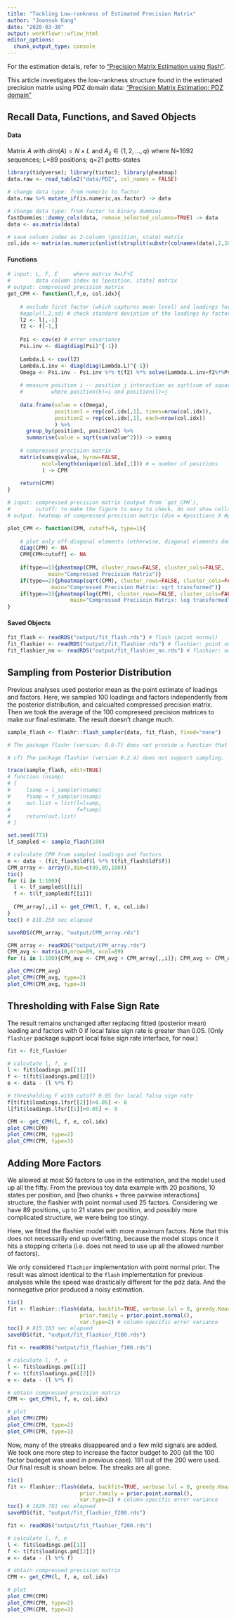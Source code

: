 ```yaml
---
title: "Tackling Low-rankness of Estimated Precision Matrix"
author: "Joonsuk Kang"
date: "2020-03-30"
output: workflowr::wflow_html
editor_options:
  chunk_output_type: console
---
```


For the estimation details, refer to ["Precision Matrix Estimation using flash"](flash_omega.html).

This article investigates the low-rankness structure found in the estimated precision matrix using PDZ domain data: ["Precision Matrix Estimation: PDZ domain"](pdz.html)


## Recall Data, Functions, and Saved Objects


#### Data
Matrix $A$ with $dim(A)=N \times L$ and $A_{ij}\in \{1,2,\dots,q\}$ 
where N=1692 sequences; L=89 positions; q=21 potts-states

```r
library(tidyverse); library(tictoc); library(pheatmap)
data.raw <- read_table2("data/PDZ", col_names = FALSE)

# change data type: from numeric to factor
data.raw %>% mutate_if(is.numeric,as.factor) -> data

# change data type: from factor to binary dummies
fastDummies::dummy_cols(data, remove_selected_columns=TRUE) -> data
data <- as.matrix(data)

# save column index as 2-column (position, state) matrix
col.idx <- matrix(as.numeric(unlist(strsplit(substr(colnames(data),2,100), "_"))), byrow=TRUE, ncol=2)
```

#### Functions

```r
# input: L, F, E     where matrix X=LF+E
#        data column index as [position, state] matrix
# output: compressed precision matrix
get_CPM <- function(l,f,e, col.idx){
  
    # exclude first factor (which captures mean level) and loadings for numerical stability
    #apply(l,2,sd) # check standard deviation of the loadings by factors
    l2 <- l[,-1]
    f2 <- f[-1,]
    
    Psi <- cov(e) # error covariance
    Psi.inv <- diag(diag(Psi)^{-1})
    
    Lambda.L <- cov(l2)
    Lambda.L.inv <- diag(diag(Lambda.L)^{-1})
    Omega <- Psi.inv - Psi.inv %*% t(f2) %*% solve(Lambda.L.inv+f2%*%Psi.inv%*%t(f2)) %*% f2 %*% Psi.inv
  
    # measure position i -- position j interaction as sqrt(sum of squares of Omega_{k, l})
    #         where position(k)=i and position(l)=j
    
    data.frame(value = c(Omega),
               position1 = rep(col.idx[,1], times=nrow(col.idx)),
               position2 = rep(col.idx[,1], each=nrow(col.idx))
               ) %>%
      group_by(position1, position2) %>%
      summarise(value = sqrt(sum(value^2))) -> sumsq
    
    # compressed precision matrix
    matrix(sumsq$value, byrow=FALSE, 
           ncol=length(unique(col.idx[,1])) # = number of positions
           ) -> CPM
    
    return(CPM)
}

# input: compressed precision matrix (output from `get_CPM`), 
#        cutoff: to make the figure to easy to check, do not show cells with values < cutoff
# output: heatmap of compressed precision matrix (dim = #positions X #positions)

plot_CPM <- function(CPM, cutoff=0, type=1){
  
    # plot only off-diagonal elements (otherwise, diagonal elements dominate visually)
    diag(CPM) <- NA
    CPM[CPM<cutoff] <- NA
    
    if(type==1){pheatmap(CPM, cluster_rows=FALSE, cluster_cols=FALSE,
             main="Compressed Precision Matrix")}
    if(type==2){pheatmap(sqrt(CPM), cluster_rows=FALSE, cluster_cols=FALSE,
              main="Compressed Precision Matrix: sqrt transformed")}
    if(type==3){pheatmap(log(CPM), cluster_rows=FALSE, cluster_cols=FALSE,
                    main="Compressed Precisoin Matrix: log transformed")}
}

```


#### Saved Objects

```r
fit_flash <- readRDS("output/fit_flash.rds") # flash (point normal)
fit_flashier <- readRDS("output/fit_flashier.rds") # flashier: point normal prior
fit_flashier_nn <- readRDS("output/fit_flashier_nn.rds") # flashier: nonnegative prior
```



## Sampling from Posterior Distribution

Previous analyses used posterior mean as the point estimate of loadings and factors. Here, we sampled 100 loadings and factors independently from the posterior distribution, and calcualted compressed precision matrix. Then we took the average of the 100 compreseed precision matrices to make our final estimate. The result doesn't change much.

```r
sample_flash <- flashr::flash_sampler(data, fit_flash, fixed="none")

# The package flashr (version: 0.6-7) does not provide a function that samples l (loading) or f (factor) itself; the functions are inner. Instead, it provides a function "flash_sampler", which samples l and f to sample a "data" from the posterior distribution of l and f. We cannot modify the flash_sampler in a typical way, so I used a simple trick. First, I create a function "sample_flash" which does sampling of data. And modify the function using "trace" with which I can modify the code to save sampled l and f. The modified code for "sample_flash" is shown as below.

# cf) The package flashier (version 0.2.4) does not support sampling.

trace(sample_flash, edit=TRUE)
# function (nsamp) 
# {
#     lsamp = l_sampler(nsamp)
#     fsamp = f_sampler(nsamp)
#     out.list = list(l=lsamp,
#                     f=fsamp)
#     return(out.list)
# }

set.seed(773)
lf_sampled <- sample_flash(100)

# calculate CPM from sampled loadings and factors
e <- data - (fit_flash$ldf$l %*% t(fit_flash$ldf$f))
CPM_array <- array(0,dim=c(89,89,100))
tic()
for (i in 1:100){
  l <- lf_sampled$l[[i]]
  f <- t(lf_sampled$f[[i]])
  
  CPM_array[,,i] <- get_CPM(l, f, e, col.idx)
}
toc() # 818.259 sec elapsed

saveRDS(CPM_array, "output/CPM_array.rds")
```

```r
CPM_array <- readRDS("output/CPM_array.rds")
CPM_avg <- matrix(0,nrow=89, ncol=89)
for (i in 1:100){CPM_avg <- CPM_avg + CPM_array[,,i]}; CPM_avg <- CPM_avg/100

plot_CPM(CPM_avg)
plot_CPM(CPM_avg, type=2)
plot_CPM(CPM_avg, type=3)
```




## Thresholding with False Sign Rate

The result remains unchanged after replacing fitted (posterior mean) loading and factors with 0 if local false sign rate is greater than 0.05. (Only `flashier` package support local false sign rate interface, for now.)


```r
fit <- fit_flashier

# calculate l, f, e
l <- fit$loadings.pm[[1]]
f <- t(fit$loadings.pm[[2]])
e <- data - (l %*% f) 

# thresholding F with cutoff 0.05 for local falso sign rate
f[t(fit$loadings.lfsr[[2]])>0.05] <- 0
l[fit$loadings.lfsr[[1]]>0.05] <- 0

CPM <- get_CPM(l, f, e, col.idx)
plot_CPM(CPM)
plot_CPM(CPM, type=2)
plot_CPM(CPM, type=3)
```


## Adding More Factors

We allowed at most 50 factors to use in the estimation, and the model used up all the fifty. From the previous toy data example with 20 positions, 10 states per position, and [two chunks + three pairwise interactions] structure, the flashier with point normal used 25 factors. Considering we have 89 positions, up to 21 states per position, and possibly more complicated structure, we were being too stingy.

Here, we fitted the flashier model with more maximum factors. Note that this does not necessarily end up overfitting, because the model stops once it hits a stopping criteria (i.e. does not need to use up all the allowed number of factors). 

We only considered `flashier` implementation with point normal prior. The result was almost identical to the `flash` implementation for previous analyses while the speed was drastically different for the pdz data. And the nonnegative prior produced a noisy estimation.

```r
tic()
fit <- flashier::flash(data, backfit=TRUE, verbose.lvl = 0, greedy.Kmax = 100, 
                       prior.family = prior.point.normal(),
                       var.type=2) # column-specific error variance
toc() # 815.183 sec elapsed
saveRDS(fit, "output/fit_flashier_f100.rds")
```
```r
fit <- readRDS("output/fit_flashier_f100.rds")

# calculate l, f, e
l <- fit$loadings.pm[[1]]
f <- t(fit$loadings.pm[[2]])
e <- data - (l %*% f) 

# obtain compressed precision matrix
CPM <- get_CPM(l, f, e, col.idx)

# plot
plot_CPM(CPM)
plot_CPM(CPM, type=2)
plot_CPM(CPM, type=3)
```

Now, many of the streaks disappeared and a few mild signals are added. We took one more step to increase the factor budget to 200 (all the 100 factor budeget was used in previous case). 191 out of the 200 were used. Our final result is shown below. The streaks are all gone. 


```r
tic()
fit <- flashier::flash(data, backfit=TRUE, verbose.lvl = 0, greedy.Kmax = 200, 
                       prior.family = prior.point.normal(),
                       var.type=2) # column-specific error variance
toc() # 1629.781 sec elapsed
saveRDS(fit, "output/fit_flashier_f200.rds")
```
```r
fit <- readRDS("output/fit_flashier_f200.rds")

# calculate l, f, e
l <- fit$loadings.pm[[1]]
f <- t(fit$loadings.pm[[2]])
e <- data - (l %*% f) 

# obtain compressed precision matrix
CPM <- get_CPM(l, f, e, col.idx)

# plot
plot_CPM(CPM)
plot_CPM(CPM, type=2)
plot_CPM(CPM, type=3)
```
